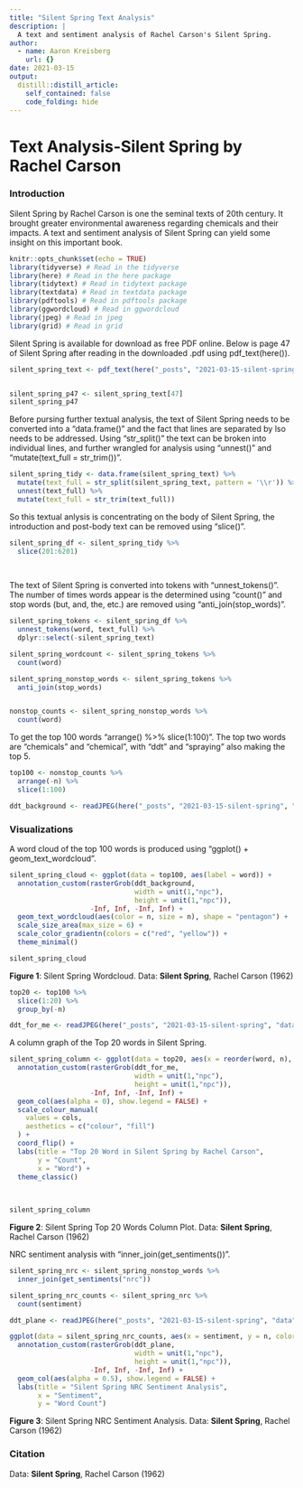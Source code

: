 ```yaml
---
title: "Silent Spring Text Analysis"
description: |
  A text and sentiment analysis of Rachel Carson's Silent Spring.
author:
  - name: Aaron Kreisberg
    url: {}
date: 2021-03-15
output:
  distill::distill_article:
    self_contained: false
    code_folding: hide
---
```



# Text Analysis-Silent Spring by Rachel Carson

### Introduction 

Silent Spring by Rachel Carson is one the seminal texts of 20th century. It brought greater environmental awareness regarding chemicals and their impacts. A text and sentiment analysis of Silent Spring can yield some insight on this important book. 

```r
knitr::opts_chunk$set(echo = TRUE)
library(tidyverse) # Read in the tidyverse
library(here) # Read in the here package
library(tidytext) # Read in tidytext package
library(textdata) # Read in textdata package
library(pdftools) # Read in pdftools package
library(ggwordcloud) # Read in ggwordcloud
library(jpeg) # Read in jpeg
library(grid) # Read in grid

```

Silent Spring is available for download as free PDF online. Below is page 47 of Silent Spring after reading in the downloaded .pdf using pdf_text(here()).

```r

silent_spring_text <- pdf_text(here("_posts", "2021-03-15-silent-spring", "data", "silent_spring.pdf"))


silent_spring_p47 <- silent_spring_text[47]
silent_spring_p47

```

Before pursing further textual analysis, the text of Silent Spring needs to be converted into a "data.frame()" and the fact that lines are separated by \r also needs to be addressed. Using "str_split()" the text can be broken into individual lines, and further wrangled for analysis using "unnest()" and "mutate(text_full = str_trim())".

```r
silent_spring_tidy <- data.frame(silent_spring_text) %>% 
  mutate(text_full = str_split(silent_spring_text, pattern = '\\r')) %>% 
  unnest(text_full) %>% 
  mutate(text_full = str_trim(text_full)) 
```

So this textual anlysis is concentrating on the body of Silent Spring, the introduction and post-body text can be removed using "slice()".

```r
silent_spring_df <- silent_spring_tidy %>% 
  slice(201:6201) 
     
  
```

The text of Silent Spring is converted into tokens with "unnest_tokens()". The number of times words appear is the determined using "count()" and stop words (but, and, the, etc.) are removed using "anti_join(stop_words)".

```r
silent_spring_tokens <- silent_spring_df %>% 
  unnest_tokens(word, text_full) %>% 
  dplyr::select(-silent_spring_text)

silent_spring_wordcount <- silent_spring_tokens %>% 
  count(word)

silent_spring_nonstop_words <- silent_spring_tokens %>% 
  anti_join(stop_words)


nonstop_counts <- silent_spring_nonstop_words %>% 
  count(word)
```

To get the top 100 words "arrange() %>% slice(1:100)". The top two words are "chemicals" and "chemical", with "ddt" and "spraying" also making the top 5. 

```r
top100 <- nonstop_counts %>% 
  arrange(-n) %>% 
  slice(1:100)
```

```r
ddt_background <- readJPEG(here("_posts", "2021-03-15-silent-spring", "data", "ddt_spraying.jpg"))
```


### Visualizations 


A word cloud of the top 100 words is produced using "ggplot() + geom_text_wordcloud".

```r
silent_spring_cloud <- ggplot(data = top100, aes(label = word)) +
  annotation_custom(rasterGrob(ddt_background, 
                               width = unit(1,"npc"), 
                               height = unit(1,"npc")), 
                    -Inf, Inf, -Inf, Inf) +
  geom_text_wordcloud(aes(color = n, size = n), shape = "pentagon") +
  scale_size_area(max_size = 6) +
  scale_color_gradientn(colors = c("red", "yellow")) +
  theme_minimal()

silent_spring_cloud
```

**Figure 1**: Silent Spring Wordcloud. Data: **Silent Spring**, Rachel Carson (1962)

```r
top20 <- top100 %>% 
  slice(1:20) %>% 
  group_by(-n) 

ddt_for_me <- readJPEG(here("_posts", "2021-03-15-silent-spring", "data", "ddt1.jpg"))
```


A column graph of the Top 20 words in Silent Spring.

```r
silent_spring_column <- ggplot(data = top20, aes(x = reorder(word, n), y = n)) +
  annotation_custom(rasterGrob(ddt_for_me, 
                               width = unit(1,"npc"), 
                               height = unit(1,"npc")), 
                    -Inf, Inf, -Inf, Inf) +
  geom_col(aes(alpha = 0), show.legend = FALSE) +
  scale_colour_manual(
    values = cols,
    aesthetics = c("colour", "fill")
  ) +
  coord_flip() +
  labs(title = "Top 20 Word in Silent Spring by Rachel Carson",
       y = "Count",
       x = "Word") +
  theme_classic()
  
  

silent_spring_column
```

**Figure 2**: Silent Spring Top 20 Words Column Plot. Data: **Silent Spring**, Rachel Carson (1962)


NRC sentiment analysis with "inner_join(get_sentiments())".

```r
silent_spring_nrc <- silent_spring_nonstop_words %>% 
  inner_join(get_sentiments("nrc"))

silent_spring_nrc_counts <- silent_spring_nrc %>% 
  count(sentiment)

ddt_plane <- readJPEG(here("_posts", "2021-03-15-silent-spring", "data", "ddt_plane.jpg"))

ggplot(data = silent_spring_nrc_counts, aes(x = sentiment, y = n, color = "red")) +
  annotation_custom(rasterGrob(ddt_plane, 
                               width = unit(1,"npc"), 
                               height = unit(1,"npc")), 
                    -Inf, Inf, -Inf, Inf) +
  geom_col(aes(alpha = 0.5), show.legend = FALSE) +
  labs(title = "Silent Spring NRC Sentiment Analysis",
       x = "Sentiment",
       y = "Word Count")
```



**Figure 3**: Silent Spring NRC Sentiment Analysis. Data: **Silent Spring**, Rachel Carson (1962)


### Citation

Data: **Silent Spring**, Rachel Carson (1962)



